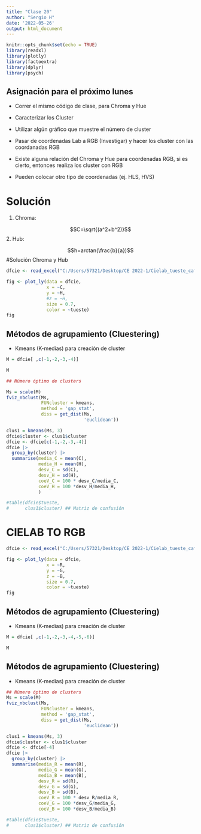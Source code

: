 ---
title: "Clase 20"
author: "Sergio H"
date: '2022-05-26'
output: html_document
---

```{r setup, include=FALSE}
knitr::opts_chunk$set(echo = TRUE)
library(readxl)
library(plotly)
library(factoextra)
library(dplyr)
library(psych)
```


## Asignación para el próximo lunes

* Correr el mismo código de clase, para Chroma y Hue

* Caracterizar los Cluster

* Utilizar algún gráfico que muestre el número de cluster

* Pasar de coordenadas Lab a RGB (Investigar) y hacer los cluster con las coordanadas RGB

* Existe alguna relación del Chroma y Hue para coordenadas RGB, si es cierto, entonces realiza los cluster con RGB

* Pueden colocar otro tipo de coordenadas (ej. HLS, HVS)

# Solución

1. Chroma:

$$C=\sqrt{(a^2+b^2)}$$
2. Hub:

$$h=arctan(\frac{b}{a})$$
#Solución Chroma y Hub

```{r}
dfcie <- read_excel("C:/Users/57321/Desktop/CE 2022-1/Cielab_tueste_cafe.xlsx")

```

```{r}
fig <- plot_ly(data = dfcie, 
               x = ~C, 
               y = ~H, 
               #z = ~H, 
               size = 0.7, 
               color = ~tueste)
fig
```

## Métodos de agrupamiento (Cluestering)

* Kmeans (K-medias) para creación de cluster

```{r}
M = dfcie[ ,c(-1,-2,-3,-4)]

M
```
```{r}
## Número óptimo de clusters

Ms = scale(M)
fviz_nbclust(Ms,
             FUNcluster = kmeans,
             method = 'gap_stat',
             diss = get_dist(Ms,
                             'euclidean'))
```
```{r}
clus1 = kmeans(Ms, 3)
dfcie$cluster <- clus1$cluster
dfcie <- dfcie[c(-1,-2,-3,-4)]
dfcie |>
  group_by(cluster) |>
  summarise(media_C = mean(C),
            media_H = mean(H),
            desv_C = sd(C),
            desv_H = sd(H),
            coeV_C = 100 * desv_C/media_C,
            coeV_H = 100 *desv_H/media_H,
            )

#table(dfcie$tueste,
#      clus1$cluster) ## Matriz de confusión
```


# CIELAB TO RGB



```{r}
dfcie <- read_excel("C:/Users/57321/Desktop/CE 2022-1/Cielab_tueste_cafe.xlsx")
```

```{r}
fig <- plot_ly(data = dfcie, 
               x = ~R, 
               y = ~G, 
               z = ~B, 
               size = 0.7, 
               color = ~tueste)
fig
```


## Métodos de agrupamiento (Cluestering)

* Kmeans (K-medias) para creación de cluster

```{r}
M = dfcie[ ,c(-1,-2,-3,-4,-5,-6)]

M
```

## Métodos de agrupamiento (Cluestering)

* Kmeans (K-medias) para creación de cluster


```{r}
## Número óptimo de clusters
Ms = scale(M)
fviz_nbclust(Ms,
             FUNcluster = kmeans,
             method = 'gap_stat',
             diss = get_dist(Ms,
                             'euclidean'))
```
```{r}
clus1 = kmeans(Ms, 3)
dfcie$cluster <- clus1$cluster
dfcie <- dfcie[-4]
dfcie |>
  group_by(cluster) |>
  summarise(media_R = mean(R),
            media_G = mean(G),
            media_B = mean(B),
            desv_R = sd(R),
            desv_G = sd(G),
            desv_B = sd(B),
            coeV_R = 100 * desv_R/media_R,
            coeV_G = 100 *desv_G/media_G,
            coeV_B = 100 *desv_B/media_B)

#table(dfcie$tueste,
#      clus1$cluster) ## Matriz de confusión
```

